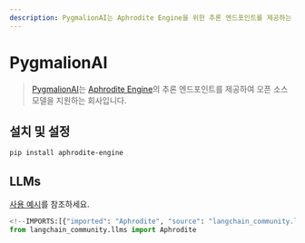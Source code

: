 ```yaml
---
description: PygmalionAI는 Aphrodite Engine을 위한 추론 엔드포인트를 제공하는 오픈 소스 모델 지원 회사입니다.
---
```


# PygmalionAI

> [PygmalionAI](https://pygmalion.chat/)는 [Aphrodite Engine](https://github.com/PygmalionAI/aphrodite-engine)의 추론 엔드포인트를 제공하여 오픈 소스 모델을 지원하는 회사입니다.

## 설치 및 설정

```bash
pip install aphrodite-engine
```


## LLMs

[사용 예시](/docs/integrations/llms/aphrodite)를 참조하세요.

```python
<!--IMPORTS:[{"imported": "Aphrodite", "source": "langchain_community.llms", "docs": "https://api.python.langchain.com/en/latest/llms/langchain_community.llms.aphrodite.Aphrodite.html", "title": "PygmalionAI"}]-->
from langchain_community.llms import Aphrodite
```